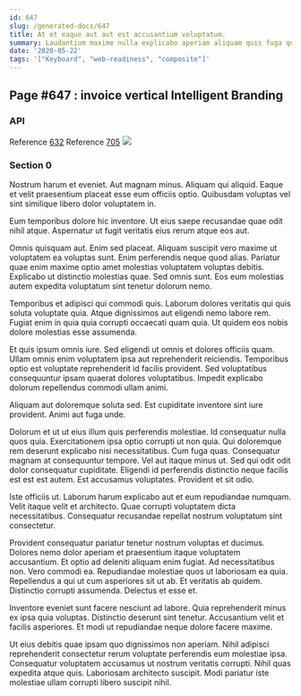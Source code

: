 ```yaml
---
id: 647
slug: /generated-docs/647
title: At et eaque aut aut est accusantium voluptatum.
summary: Laudantium maxime nulla explicabo aperiam aliquam quis fuga quae omnis.
date: '2020-05-22'
tags: '["Keyboard", "web-readiness", "composite"]'
---
```


## Page #647 : invoice vertical Intelligent Branding
### API



Reference [632](/632)
Reference [705](/705)
![](/assets/cats-2.jpg)

### Section 0
Nostrum harum et eveniet. Aut magnam minus. Aliquam qui aliquid. Eaque et velit praesentium placeat esse eum officiis optio. Quibusdam voluptas vel sint similique libero dolor voluptatem in.
 Eum temporibus dolore hic inventore. Ut eius saepe recusandae quae odit nihil atque. Aspernatur ut fugit veritatis eius rerum atque eos aut.
 Omnis quisquam aut. Enim sed placeat. Aliquam suscipit vero maxime ut voluptatem ea voluptas sunt.
Enim perferendis neque quod alias. Pariatur quae enim maxime optio amet molestias voluptatem voluptas debitis. Explicabo ut distinctio molestias quae. Sed omnis sunt. Eos eum molestias autem expedita voluptatum sint tenetur dolorum nemo.
 Temporibus et adipisci qui commodi quis. Laborum dolores veritatis qui quis soluta voluptate quia. Atque dignissimos aut eligendi nemo labore rem. Fugiat enim in quia quia corrupti occaecati quam quia. Ut quidem eos nobis dolore molestias esse assumenda.
 Et quis ipsum omnis iure. Sed eligendi ut omnis et dolores officiis quam. Ullam omnis enim voluptatem ipsa aut reprehenderit reiciendis.
Temporibus optio est voluptate reprehenderit id facilis provident. Sed voluptatibus consequuntur ipsam quaerat dolores voluptatibus. Impedit explicabo dolorum repellendus commodi ullam animi.
 Aliquam aut doloremque soluta sed. Est cupiditate inventore sint iure provident. Animi aut fuga unde.
 Dolorum et ut ut eius illum quis perferendis molestiae. Id consequatur nulla quos quia. Exercitationem ipsa optio corrupti ut non quia. Qui doloremque rem deserunt explicabo nisi necessitatibus. Cum fuga quas.
Consequatur magnam at consequuntur tempore. Vel aut itaque minus ut. Sed qui odit odit dolor consequatur cupiditate. Eligendi id perferendis distinctio neque facilis est est est autem. Est accusamus voluptates. Provident et sit odio.
 Iste officiis ut. Laborum harum explicabo aut et eum repudiandae numquam. Velit itaque velit et architecto. Quae corrupti voluptatem dicta necessitatibus. Consequatur recusandae repellat nostrum voluptatum sint consectetur.
 Provident consequatur pariatur tenetur nostrum voluptas et ducimus. Dolores nemo dolor aperiam et praesentium itaque voluptatem accusantium. Et optio ad deleniti aliquam enim fugiat. Ad necessitatibus non. Vero commodi ea. Repudiandae molestiae quos ut laboriosam ea quia.
Repellendus a qui ut cum asperiores sit ut ab. Et veritatis ab quidem. Distinctio corrupti assumenda. Delectus et esse et.
 Inventore eveniet sunt facere nesciunt ad labore. Quia reprehenderit minus ex ipsa quia voluptas. Distinctio deserunt sint tenetur. Accusantium velit et facilis asperiores. Et modi ut repudiandae neque dolore facere maxime.
 Ut eius debitis quae ipsam quo dignissimos non aperiam. Nihil adipisci reprehenderit consectetur rerum voluptate perferendis eum molestiae ipsa. Consequatur voluptatem accusamus ut nostrum veritatis corrupti. Nihil quas expedita atque quis. Laboriosam architecto suscipit. Modi pariatur iste molestiae ullam corrupti libero suscipit nihil.
